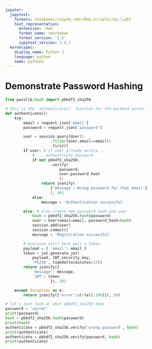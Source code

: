 ```yaml
---
jupyter:
  jupytext:
    formats: notebooks//ipynb,rmd//Rmd,scripts//py:light
    text_representation:
      extension: .Rmd
      format_name: rmarkdown
      format_version: '1.2'
      jupytext_version: 1.4.2
  kernelspec:
    display_name: Python 3
    language: python
    name: python3
---
```


# Demonstrate Password Hashing

```python
from passlib.hash import pbkdf2_sha256
```

```python
# this is the `authenticate()` function for the backend server
def authenticate():
    try:
        email = request.json['email']
        password = request.json['password']

        user = session.query(User)\
                    .filter(User.email==email)\
                    .first()
        if user: # if user already exists...
            # ... authenticate password
            if not pbkdf2_sha256\
                    .verify(
                        password,
                        user.password_hash
                        ):
                return jsonify(
                    {'message':'Wrong password for that email'}
                    ), 401
            else:
                message = 'Authentication successful'

        else: # else create new password hash and user
            hash = pbkdf2_sha256.hash(password)
            user = User(email=email, password_hash=hash)
            session.add(user)
            session.commit()
            message = 'Registration successful'

        # everyone still here gets a token
        payload = { 'email': email }
        token = jwt.generate_jwt(
            payload, JWT_security_key, 
            'PS256', timedelta(minutes=15))
        return jsonify({
            'message': message, 
            'JWT': token
                    }), 202

    except Exception as e:
        return jsonify({'error':str(e)[:100]}), 500
```

```python
# let's just look at what pbkdf2_sha256 does
password = 'secret'
print(password)
hash = pbkdf2_sha256.hash(password)
print(hash)
authenticate = pbkdf2_sha256.verify('wrong password', hash)
print(authenticate)
authenticate = pbkdf2_sha256.verify(password, hash)
print(authenticate)
```
